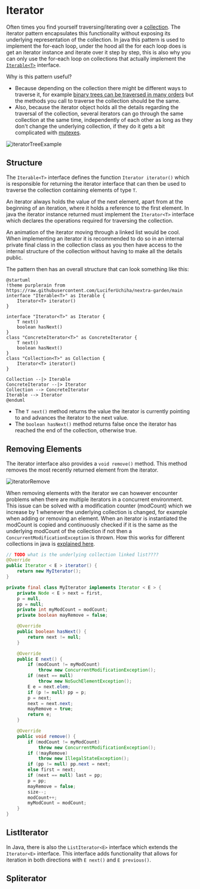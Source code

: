 
# Iterator

Often times you find yourself traversing/iterating over a [collection](../algorithmsDataStructures/collections). The iterator pattern encapsulates this functionality without exposing its underlying representation of the collection. In java this pattern is used to implement the for-each loop, under the hood all the for each loop does is get an iterator instance and iterate over it step by step, this is also why you can only use the for-each loop on collections that actually implement the [`Iterable<T>`](https://docs.oracle.com/javase/8/docs/api/java/lang/Iterable.html) interface.

Why is this pattern useful?

 - Because depending on the collection there might be different ways to traverse it, for example [binary trees can be traversed in many orders](../algorithmsDataStructures/trees/binaryTrees#traversal-orders) but the methods you call to traverse the collection should be the same.
 - Also, because the iterator object holds all the details regarding the traversal of the collection, several iterators can go through the same collection at the same time, independently of each other as long as they don't change the underlying collection, if they do it gets a bit complicated with [mutexes](../concurrentProgramming/locking#locks).

![iteratorTreeExample](/compSci/iteratorTreeExample.png)

## Structure

The `Iterable<T>` interface defines the function `Iterator iterator()` which is responsible for returning the iterator interface that can then be used to traverse the collection containing elements of type `T`.

An iterator always holds the value of the next element, apart from at the beginning of an iteration, where it holds a reference to the first element. In java the iterator instance returned must implement the `Iterator<T>` interface which declares the operations required for traversing the collection.

<Callout type="todo">
    An animation of the iterator moving through a linked list would be cool.
</Callout>

<Callout type="info">
    When implementing an iterator it is recommended to do so in an internal private final class in the collection class as you then have access to the internal structure of the collection without having to make all the details public.
</Callout>

The pattern then has an overall structure that can look something like this:

```plantuml
@startuml
!theme purplerain from https://raw.githubusercontent.com/LuciferUchiha/nextra-garden/main
interface "Iterable<T>" as Iterable {
    Iterator<T> iterator()
}

interface "Iterator<T>" as Iterator {
    T next()
    boolean hasNext()
}
class "ConcreteIterator<T>" as ConcreteIterator {
    T next()
    boolean hasNext()
}
class "Collection<T>" as Collection {
    Iterator<T> iterator()
}

Collection --|> Iterable
ConcreteIterator --|> Iterator
Collection --> ConcreteIterator
Iterable --> Iterator
@enduml
```

 - The `T next()` method returns the value the iterator is currently pointing to and advances the iterator to the next value.
 - The `boolean hasNext()` method returns false once the iterator has reached the end of the collection, otherwise true.

## Removing Elements

The iterator interface also provides a `void remove()` method. This method removes the most recently returned element from the iterator.

![iteratorRemove](/compSci/iteratorRemove.png)

When removing elements with the iterator we can however encounter problems when there are multiple iterators in a concurrent environment. This issue can be solved with a modification counter (modCount) which we increase by 1 whenever the underlying collection is changed, for example when adding or removing an element. When an iterator is instantiated the modCount is copied and continuously checked if it is the same as the underlying modCount of the collection if not then a `ConcurrentModificationException` is thrown. How this works for different collections in java is [explained here](https://stackoverflow.com/a/5847949/10994912).

```java
// TODO what is the underlying collection linked list????
@Override
public Iterator < E > iterator() {
    return new MyIterator();
}

private final class MyIterator implements Iterator < E > {
    private Node < E > next = first,
    p = null,
    pp = null;
    private int myModCount = modCount;
    private boolean mayRemove = false;

    @Override
    public boolean hasNext() {
        return next != null;
    }

    @Override
    public E next() {
        if (modCount != myModCount)
            throw new ConcurrentModificationException();
        if (next == null)
            throw new NoSuchElementException();
        E e = next.elem;
        if (p != null) pp = p;
        p = next;
        next = next.next;
        mayRemove = true;
        return e;
    }

    @Override
    public void remove() {
        if (modCount != myModCount)
            throw new ConcurrentModificationException();
        if (!mayRemove)
            throw new IllegalStateException();
        if (pp != null) pp.next = next;
        else first = next;
        if (next == null) last = pp;
        p = pp;
        mayRemove = false;
        size--;
        modCount++;
        myModCount = modCount;
    }
}
```

## ListIterator

In Java, there is also the `ListIterator<E>` interface which extends the `Iterator<E>` interface. This interface adds functionality that allows for iteration in both directions with `E next()` and `E previous()`.

## Spliterator
